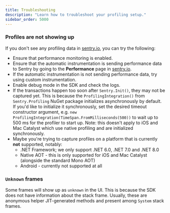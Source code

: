 ```yaml
---
title: Troubleshooting
description: "Learn how to troubleshoot your profiling setup."
sidebar_order: 5000
---
```


### Profiles are not showing up

If you don't see any profiling data in [sentry.io](https://sentry.io), you can try the following:

- Ensure that performance monitoring <PlatformLink to="/performance/">is enabled</PlatformLink>.
- Ensure that the automatic instrumentation is sending performance data to Sentry by going to the **Performance** page in [sentry.io](https://sentry.io).
- If the automatic instrumentation is not sending performance data, try using <PlatformLink to="/performance/instrumentation/custom-instrumentation">custom instrumentation</PlatformLink>.
- Enable <PlatformLink to="/configuration/options/#debug">debug mode</PlatformLink> in the SDK and check the logs.
- If the transactions happen too soon after `Sentry.Init()`, they may not be captured yet. 
  This is because the `ProfilingIntegration()` from `Sentry.Profiling` NuGet package initializes asynchronously by default. 
  If you'd like to initialize it synchronously, set the desired timeout constructor argument, e.g. `new ProfilingIntegration(TimeSpan.FromMilliseconds(500))` to wait up to 500 ms for the profiler to start up.
  Note: this doesn't apply to iOS and Mac Catalyst which use native profiling and are initialized synchronously.
- Maybe you're trying to capture profiles on a platform that is currently **not** supported, notably:
  - .NET Framework; we only support .NET 6.0, .NET 7.0 and .NET 8.0
  - Native AOT - this is only supported for iOS and Mac Catalyst (alongside the standard Mono AOT)
  - Android - currently not supported at all

### `Unknown` frames

Some frames will show up as `unknown` in the UI. This is because the SDK does not have information about the stack frame. 
Usually, these are anonymous helper JIT-generated methods and present among `System` stack frames. 